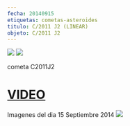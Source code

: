 ```yaml
---
fecha: 20140915
etiquetas: cometas-asteroides
titulo: C/2011 J2 (LINEAR)
objeto: C/2011 J2
---
```


<img src="https://astroccd.files.wordpress.com/2012/12/c2011j2_20140915_i88.jpg" />
<img src="https://astroccd.files.wordpress.com/2012/12/c2011j2_20140915_i88dis_astr.jpg" />

cometa C2011J2
# <a href="http://youtu.be/po6as9H-_hk" target="_blank" > VIDEO</a>
Imagenes del dia 15 Septiembre 2014
<img src="https://astroccd.files.wordpress.com/2012/12/c2014j2_1_20.jpg" />